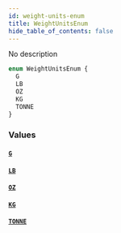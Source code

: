 ```yaml
---
id: weight-units-enum
title: WeightUnitsEnum
hide_table_of_contents: false
---
```


No description

```graphql
enum WeightUnitsEnum {
  G
  LB
  OZ
  KG
  TONNE
}
```

### Values

#### [`G`](#)

#### [`LB`](#)

#### [`OZ`](#)

#### [`KG`](#)

#### [`TONNE`](#)

